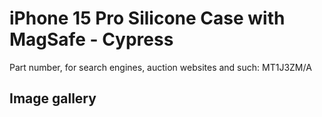 
# iPhone 15 Pro Silicone Case with MagSafe - Cypress

Part number, for search engines, auction websites and such: MT1J3ZM/A

## Image gallery

<div style={{ width: "768px" }}>
  <GalleryComponent
    images={[
      {
        original: "/everysource/MT1J3.webp",
        thumbnail: "/everypreview/MT1J3.webp",
      },
      {
        original: "/everysource/MT1J3_AV1.webp",
        thumbnail: "/everypreview/MT1J3_AV1.webp",
      },
      {
        original: "/everysource/MT1J3_AV2.webp",
        thumbnail: "/everypreview/MT1J3_AV2.webp",
      },
      {
        original: "/everysource/MT1J3_AV3.webp",
        thumbnail: "/everypreview/MT1J3_AV3.webp",
      },
      {
        original: "/everysource/MT1J3_AV4.webp",
        thumbnail: "/everypreview/MT1J3_AV4.webp",
      },
      {
        original: "/everysource/MT1J3_AV5.webp",
        thumbnail: "/everypreview/MT1J3_AV5.webp",
      }
    ]}
  />
</div>